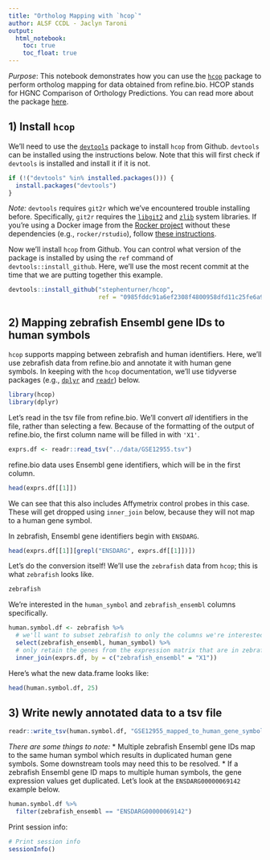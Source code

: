 ```yaml
---
title: "Ortholog Mapping with `hcop`"
author: ALSF CCDL - Jaclyn Taroni
output:   
  html_notebook: 
    toc: true
    toc_float: true
---
```


*Purpose*: This notebook demonstrates how you can use the 
[`hcop`](https://github.com/stephenturner/hcop) package to perform ortholog 
mapping for data obtained from refine.bio. 
HCOP stands for HGNC Comparison of Orthology Predictions.
You can read more about the package 
[here](https://stephenturner.github.io/hcop).

## 1) Install `hcop`
We'll need to use the 
[`devtools`](https://cran.r-project.org/web/packages/devtools/index.html) 
package to install `hcop` from Github.
`devtools` can be installed using the instructions below.
Note that this will first check if `devtools` is installed and install it
if it is not.

```r
if (!("devtools" %in% installed.packages())) {
  install.packages("devtools")
}
```

_Note:_ `devtools` requires `git2r` which we've encountered trouble installing
before.
Specifically, `git2r` requires the [`libgit2`](https://libgit2.org/) and 
[`zlib`](https://zlib.net/) system libraries.
If you're using a Docker image from the 
[Rocker project](https://www.rocker-project.org/) without these dependencies 
(e.g., `rocker/rstudio`), follow 
[these instructions](https://github.com/rocker-org/rocker/wiki/Using-the-RStudio-image#dependencies-external-to-the-r-system).

Now we'll install `hcop` from Github.
You can control what version of the package is installed by using the `ref` 
command of `devtools::install_github`.
Here, we'll use the most recent commit at the time that we are putting together
this example.

```r
devtools::install_github("stephenturner/hcop", 
                         ref = "0985fddc91a6ef2308f4800958dfd11c25fe6a98")
```

## 2) Mapping zebrafish Ensembl gene IDs to human symbols
`hcop` supports mapping between zebrafish and human identifiers. 
Here, we'll use zebrafish data from refine.bio and annotate it with human gene
symbols.
In keeping with the `hcop` documentation, we'll use tidyverse packages 
(e.g., [`dplyr`](https://dplyr.tidyverse.org/) and 
[`readr`](https://readr.tidyverse.org)) below.

```r
library(hcop)
library(dplyr)
```

Let's read in the tsv file from refine.bio. 
We'll convert _all_ identifiers in the file, rather than selecting a few.
Because of the formatting of the output of refine.bio, the first column name
will be filled in with `'X1'`.

```r
exprs.df <- readr::read_tsv("../data/GSE12955.tsv")
```

refine.bio data uses Ensembl gene identifiers, which will be in the first 
column.

```r
head(exprs.df[[1]])
```

We can see that this also includes Affymetrix control probes in this case.
These will get dropped using `inner_join` below, because they will not
map to a human gene symbol.

In zebrafish, Ensembl gene identifiers begin with `ENSDARG`.

```r
head(exprs.df[[1]][grepl("ENSDARG", exprs.df[[1]])])
```

Let's do the conversion itself!
We'll use the `zebrafish` data from `hcop`; this is what `zebrafish` looks like.

```r
zebrafish
```

We're interested in the `human_symbol` and `zebrafish_ensembl` columns
specifically.

```r
human.symbol.df <- zebrafish %>%
  # we'll want to subset zebrafish to only the columns we're interested in
  select(zebrafish_ensembl, human_symbol) %>%
  # only retain the genes from the expression matrix that are in zebrafish data
  inner_join(exprs.df, by = c("zebrafish_ensembl" = "X1"))
```

Here's what the new data.frame looks like:

```r
head(human.symbol.df, 25)
```

## 3) Write newly annotated data to a tsv file

```r
readr::write_tsv(human.symbol.df, "GSE12955_mapped_to_human_gene_symbol.tsv")
```

*There are some things to note:*
* Multiple zebrafish Ensembl gene IDs map to the same human symbol which results
in duplicated human gene symbols. Some downstream tools may need this to be
resolved.
* If a zebrafish Ensembl gene ID maps to multiple human symbols, the gene 
expression values get duplicated. Let's look at the `ENSDARG00000069142` 
example below.

```r
human.symbol.df %>%
  filter(zebrafish_ensembl == "ENSDARG00000069142")
```

Print session info:

```r
# Print session info 
sessionInfo()
```
